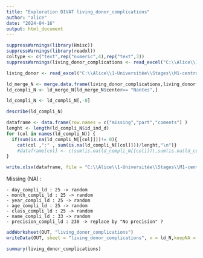 ---
title: "Exploration DIVAT living_donor_complications"
author: "alice"
date: "2024-04-16"
output: html_document
---

```{r}
suppressWarnings(library(Hmisc))
suppressWarnings(library(readxl))
coltype <- c("text",rep("numeric",4),rep("text",3))
suppressWarnings(living_donor_complications <- read_excel("C:\\Alice\\1-Universitée\\Stages\\M1-centrale\\DATAS\\ALICE_DATAS\\ALL_VARIABLES_KiTGENIE2024.xlsx", sheet = "living_donor_complications",na = "NA",col_types = coltype))
```

```{r}
living_donor <- read_excel("C:\\Alice\\1-Universitée\\Stages\\M1-centrale\\DATAS\\ALICE_DATAS\\ALL_VARIABLES_KiTGENIE2024.xlsx", sheet = "living_donor",na = "NA")
```

```{r}
ld_merge_N <- merge.data.frame(living_donor_complications,living_donor[,c(1,2)],by.x = "id_ind_d",by.y = "id_ind_ld", all.x =  TRUE)
ld_compli_N <- ld_merge_N[ld_merge_N$center== "Nantes",]
```

```{r}
ld_compli_N <- ld_compli_N[,-8]
```


```{r}
describe(ld_compli_N)
```

```{r}
dataframe <- data.frame(row.names = c("missing","part","coments") )
lenght <- length(ld_compli_N$id_ind_d)
for (col in names(ld_compli_N)) {
  if(sum(is.na(ld_compli_N[[col]]))!= 0){
    cat(col ,":" , sum(is.na(ld_compli_N[[col]]))/lenght,"\n")}
    #dataframe[col] <- c(sum(is.na(ld_compli_N[[col]])),sum(is.na(ld_compli_N[[col]]))/lenght,"random")}
}
```

```{r}
write.xlsx(dataframe, file = "C:\\Alice\\1-Universitée\\Stages\\M1-centrale\\DATAS\\Describe\\explore\\explore_NA.xlsx",sheetName = "living_donor_complications", append = TRUE)
```
Missing (NA) :

    - day_compli_ld : 25 -> random
    - month_compli_ld : 25 -> random
    - year_compli_ld : 25 -> random
    - age_compli_ld : 25 -> random
    - class_compli_ld : 25 -> random
    - name_compli_ld : 33 -> random
    - precision_compli_ld : 230 -> replace by "No precision" ?

```{r}
addWorksheet(OUT, "living_donor_complications")
writeData(OUT, sheet = "living_donor_complications", x = ld_N,keepNA = TRUE)
```

```{r}
summary(living_donor_complications)
```

